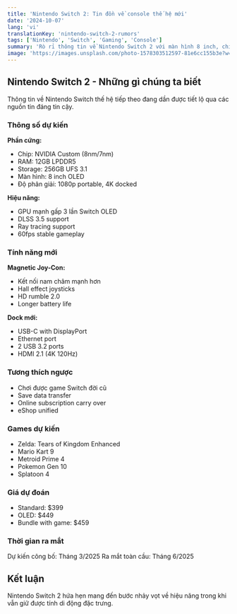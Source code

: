 ```yaml
---
title: 'Nintendo Switch 2: Tin đồn về console thế hệ mới'
date: '2024-10-07'
lang: 'vi'
translationKey: 'nintendo-switch-2-rumors'
tags: ['Nintendo', 'Switch', 'Gaming', 'Console']
summary: 'Rò rỉ thông tin về Nintendo Switch 2 với màn hình 8 inch, chip NVIDIA mạnh mẽ và tương thích ngược.'
image: 'https://images.unsplash.com/photo-1578303512597-81e6cc155b3e?w=800&h=600&fit=crop'
---
```


## Nintendo Switch 2 - Những gì chúng ta biết

Thông tin về Nintendo Switch thế hệ tiếp theo đang dần được tiết lộ qua các nguồn tin đáng tin cậy.

### Thông số dự kiến

**Phần cứng:**

- Chip: NVIDIA Custom (8nm/7nm)
- RAM: 12GB LPDDR5
- Storage: 256GB UFS 3.1
- Màn hình: 8 inch OLED
- Độ phân giải: 1080p portable, 4K docked

**Hiệu năng:**

- GPU mạnh gấp 3 lần Switch OLED
- DLSS 3.5 support
- Ray tracing support
- 60fps stable gameplay

### Tính năng mới

**Magnetic Joy-Con:**

- Kết nối nam châm mạnh hơn
- Hall effect joysticks
- HD rumble 2.0
- Longer battery life

**Dock mới:**

- USB-C with DisplayPort
- Ethernet port
- 2 USB 3.2 ports
- HDMI 2.1 (4K 120Hz)

### Tương thích ngược

- Chơi được game Switch đời cũ
- Save data transfer
- Online subscription carry over
- eShop unified

### Games dự kiến

- Zelda: Tears of Kingdom Enhanced
- Mario Kart 9
- Metroid Prime 4
- Pokemon Gen 10
- Splatoon 4

### Giá dự đoán

- Standard: $399
- OLED: $449
- Bundle with game: $459

### Thời gian ra mắt

Dự kiến công bố: Tháng 3/2025
Ra mắt toàn cầu: Tháng 6/2025

## Kết luận

Nintendo Switch 2 hứa hẹn mang đến bước nhảy vọt về hiệu năng trong khi vẫn giữ được tính di động đặc trưng.

